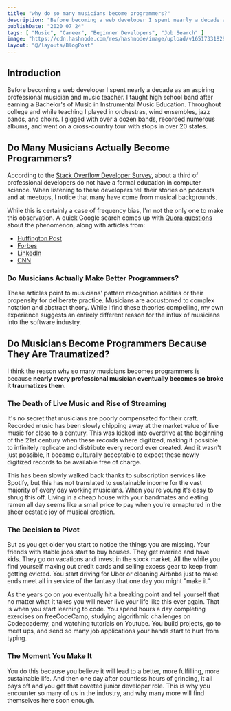 ```yaml
---
title: "why do so many musicians become programmers?"
description: "Before becoming a web developer I spent nearly a decade as an aspiring professional musician and music teacher."
publishDate: "2020 07 24"
tags: [ "Music", "Career", "Beginner Developers", "Job Search" ]
image: "https://cdn.hashnode.com/res/hashnode/image/upload/v1651733182992/g9_FTMfqD.png"
layout: "@/layouts/BlogPost"
---
```


## Introduction

Before becoming a web developer I spent nearly a decade as an aspiring professional musician and music teacher. I taught high school band after earning a Bachelor's of Music in Instrumental Music Education. Throughout college and while teaching I played in orchestras, wind ensembles, jazz bands, and choirs. I gigged with over a dozen bands, recorded numerous albums, and went on a cross-country tour with stops in over 20 states.

## Do Many Musicians Actually Become Programmers?

According to the [Stack Overflow Developer Survey](https://insights.stackoverflow.com/survey/2020#developer-profile-undergraduate-major), about a third of professional developers do not have a formal education in computer science. When listening to these developers tell their stories on podcasts and at meetups, I notice that many have come from musical backgrounds.

While this is certainly a case of frequency bias, I'm not the only one to make this observation. A quick Google search comes up with [Quora questions](https://www.quora.com/Why-is-it-that-so-many-programmers-are-also-musicians) about the phenomenon, along with articles from:
* [Huffington Post](https://www.huffpost.com/entry/composing-code-why-musici_b_10714288)
* [Forbes](https://www.forbes.com/sites/quora/2017/10/03/programmers-and-musicians-have-more-in-common-than-you-think/)
* [LinkedIn](https://www.linkedin.com/pulse/musicians-programmers-michael-drapkin/)
* [CNN](http://www.cnn.com/TECH/computing/9807/31/musicians.idg/)

### Do Musicians Actually Make Better Programmers?

These articles point to musicians' pattern recognition abilities or their propensity for deliberate practice. Musicians are accustomed to complex notation and abstract theory. While I find these theories compelling, my own experience suggests an entirely different reason for the influx of musicians into the software industry.

## Do Musicians Become Programmers Because They Are Traumatized?

I think the reason why so many musicians becomes programmers is because **nearly every professional musician eventually becomes so broke it traumatizes them**.

### The Death of Live Music and Rise of Streaming

It's no secret that musicians are poorly compensated for their craft. Recorded music has been slowly chipping away at the market value of live music for close to a century. This was kicked into overdrive at the beginning of the 21st century when these records where digitized, making it possible to infinitely replicate and distribute every record ever created. And it wasn't just possible, it became culturally acceptable to expect these newly digitized records to be available free of charge.

This has been slowly walked back thanks to subscription services like Spotify, but this has not translated to sustainable income for the vast majority of every day working musicians. When you're young it's easy to shrug this off. Living in a cheap house with your bandmates and eating ramen all day seems like a small price to pay when you're enraptured in the sheer ecstatic joy of musical creation.

### The Decision to Pivot

But as you get older you start to notice the things you are missing. Your friends with stable jobs start to buy houses. They get married and have kids. They go on vacations and invest in the stock market. All the while you find yourself maxing out credit cards and selling excess gear to keep from getting evicted. You start driving for Uber or cleaning Airbnbs just to make ends meet all in service of the fantasy that one day you might "make it."

As the years go on you eventually hit a breaking point and tell yourself that no matter what it takes you will never live your life like this ever again. That is when you start learning to code. You spend hours a day completing exercises on freeCodeCamp, studying algorithmic challenges on Codeacademy, and watching tutorials on Youtube. You build projects, go to meet ups, and send so many job applications your hands start to hurt from typing.

### The Moment You Make It

You do this because you believe it will lead to a better, more fulfilling, more sustainable life. And then one day after countless hours of grinding, it all pays off and you get that coveted junior developer role. This is why you encounter so many of us in the industry, and why many more will find themselves here soon enough.
